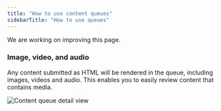 ```yaml
---
title: "How to use content queues"
sidebarTitle: "How to use queues"
---
```


<Note>We are working on improving this page.</Note>

### Image, video, and audio

Any content submitted as HTML will be rendered in the queue, including images, videos and audio. This enables you to easily review content that contains media.

<Frame>
  <img
    className="block "
    src="/images/content-queue-detail.png"
    alt="Content queue detail view"
  />
</Frame>
